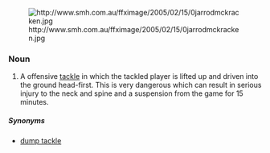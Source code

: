 {{wikipedia}}
[[Image:http://www.smh.com.au/ffximage/2005/02/15/0jarrodmckracken.jpg]]
                                      









===Noun===                                   
{{en-noun|sg=[[spear]] [[tackle]]}}
# {{rugby}} A offensive [[tackle]] in which the tackled player is lifted up and driven into the ground head-first.  This is very dangerous which can result in serious injury to the neck and spine and a suspension from the game for 15 minutes.

=====Synonyms=====
* [[dump tackle]]
